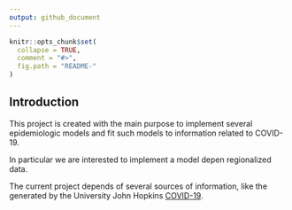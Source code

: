 ```yaml
---
output: github_document
---
```


<!-- README.md is generated from README.Rmd. Please edit that file -->

```r
knitr::opts_chunk$set(
  collapse = TRUE,
  comment = "#>",
  fig.path = "README-"
)
```

## Introduction
This project is created with the main purpose to implement several epidemiologic models and fit 
such models to information related to COVID-19. 

In particular we are interested to implement a model depen regionalized data.

The current project depends of several sources of information, like the generated by the University
John Hopkins [COVID-19](https://www.google.com).
